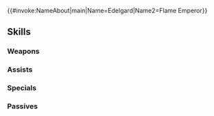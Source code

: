 {{#invoke:NameAbout|main|Name=Edelgard|Name2=Flame Emperor}}{{HeroPage Tabs}}
{{Hero Infobox
|Name=Edelgard
|Title=Hegemon Husk
|WeaponType=Colorless Beast
|MoveType=Armored
|Origin=Fire Emblem: Three Houses
|Gender=Female
|actorEN=Tara Platt
|actorJP=加隈亜衣
|artist=黒葉.K
|additionDate=May 6, 2021
|releaseDate=May 7, 2021
|poolDate=May 31, 2021
|poolRarities=5
|cv1=12
|cv2=200100
|TagID=覇骸エーデルガルト
|InternalID=656
|Properties=fallen,notRandomized,specRate_202402
|description=Adrestian Emperor who has chosen to take on a grotesque form for the sake of pursuing her ideals. Appears in Fire Emblem: Three Houses.
}}
{{Stats Page
|Lv1HP=21|Lv1ATK=12|Lv1SPD=4|Lv1DEF=11|Lv1RES=9
|GRHP=55|GRATK=70|GRSPD=25|GRDEF=75|GRRES=70
}}
==Skills==
===Weapons===
{{Weapons Table
|weapon1=Whelp (Armored)
|weapon1Default=1
|weapon1Unlock=1
|weapon2=Yearling (Arm.)
|weapon2Default=2
|weapon2Unlock=2
|weapon3=Adult (Armored)
|weapon3Default=4
|weapon3Unlock=3
|weapon4=Twin-Crest Power
|weapon4Default=5
|weapon4Unlock=5
}}
===Assists===
{{Assists Table}}
===Specials===
{{Specials Table
|special1=Glowing Ember
|special1Default=4
|special1Unlock=3
|special2=Bonfire
|special2Unlock=4
}}
===Passives===
{{Passives Table
|passiveA1=Atk/Def Ideal 1
|passiveA2=Atk/Def Ideal 2
|passiveA3=Atk/Def Ideal 3
|passiveA4=Atk/Def Ideal 4
|passiveA1Unlock=2
|passiveA2Unlock=3
|passiveA3Unlock=4
|passiveA4Unlock=5
|passiveB1=Armored Wall
|passiveB1Unlock=5
|passiveC1=Armored Stride 1
|passiveC2=Armored Stride 2
|passiveC3=Armored Stride 3
|passiveC1Unlock=1
|passiveC2Unlock=2
|passiveC3Unlock=4
}}
{{Heroes Navbox}}